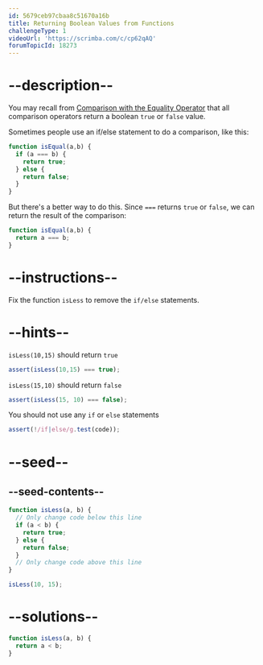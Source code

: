 ```yaml
---
id: 5679ceb97cbaa8c51670a16b
title: Returning Boolean Values from Functions
challengeType: 1
videoUrl: 'https://scrimba.com/c/cp62qAQ'
forumTopicId: 18273
---
```


# --description--

You may recall from [Comparison with the Equality Operator](/learn/javascript-algorithms-and-data-structures/basic-javascript/comparison-with-the-equality-operator) that all comparison operators return a boolean `true` or `false` value.

Sometimes people use an if/else statement to do a comparison, like this:

```js
function isEqual(a,b) {
  if (a === b) {
    return true;
  } else {
    return false;
  }
}
```

But there's a better way to do this. Since `===` returns `true` or `false`, we can return the result of the comparison:

```js
function isEqual(a,b) {
  return a === b;
}
```

# --instructions--

Fix the function `isLess` to remove the `if/else` statements.

# --hints--

`isLess(10,15)` should return `true`

```js
assert(isLess(10,15) === true);
```

`isLess(15,10)` should return `false`

```js
assert(isLess(15, 10) === false);
```

You should not use any `if` or `else` statements

```js
assert(!/if|else/g.test(code));
```

# --seed--

## --seed-contents--

```js
function isLess(a, b) {
  // Only change code below this line
  if (a < b) {
    return true;
  } else {
    return false;
  }
  // Only change code above this line
}

isLess(10, 15);
```

# --solutions--

```js
function isLess(a, b) {
  return a < b;
}
```
